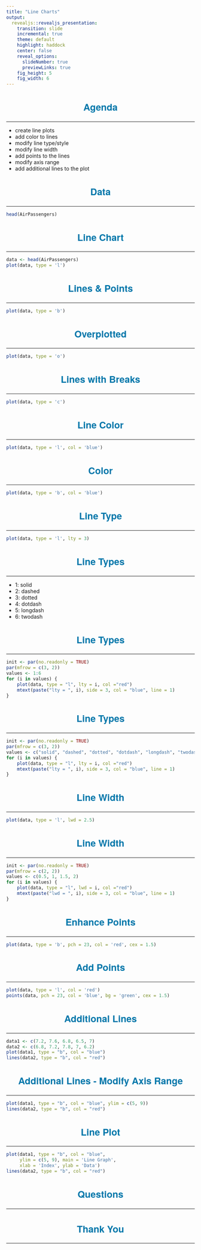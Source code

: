 ```yaml
---
title: "Line Charts"
output: 
  revealjs::revealjs_presentation:
    transition: slide
    incremental: true
    theme: default
    highlight: haddock
    center: false
    reveal_options:
      slideNumber: true
      previewLinks: true
    fig_height: 5
    fig_width: 6
---
```


<style type="text/css">
    .reveal p img {
    align: middle;
  }
  .reveal p {
    text-align: left;
    font-size: 20px;
  }
  .reveal body:after {
    content: url(handshake.png);
    position: fixed;
    bottom: 3.5em;
    left: 3.5em;
    box-shadow: 5px 5px 10px #000; 
  }
  .reveal hr {
    border-color: #0077aa;
  }
  .reveal h1, h2, h3, h4, h5, h6 {
    text-transform: none;
    text-align: center;
    color: #0077aa;
    font-family: 'Helvetica Neue';
    font-size: 25px;
  }
  .reveal h1 {
    font-size: 24px;
  }
  .reveal ul {
    display: block;
  }
  .reveal ul li {
    color: #3c3c3c; 
    /* set color of list item text */
    list-style: none; 
  }
  .reveal p img {
    align: middle;
  }
  .reveal ul li::before {
      color: #006b6e;  
      /* color of bullet or square */
      content: "\2022"; 
      /* Unicode of character to precede the list item */
      font-size: 1em; 
      /* em or %*/ 
      padding-right: 1.1225em; 
      /* use em*/
      position: relative;
      top: 0em; 
      /* use em or % */
  }
  .reveal ul {
    line-height:150%
  }
  .reveal .fragment {
    font-size: 20px;
  }
  .reveal ol {
    display: block;
  }
</style>

## Agenda

<hr>

- create line plots
- add color to lines
- modify line type/style
- modify line width
- add points to the lines
- modify axis range
- add additional lines to the plot

## Data

<hr>

```r
head(AirPassengers)
```

## Line Chart

<hr>

```r
data <- head(AirPassengers)
plot(data, type = 'l')
```

## Lines & Points

<hr>

```r
plot(data, type = 'b')
```

## Overplotted

<hr>

```r
plot(data, type = 'o')
```

## Lines with Breaks

<hr>

```r
plot(data, type = 'c')
```

## Line Color

<hr>

```r
plot(data, type = 'l', col = 'blue')
```

## Color

<hr>

```r
plot(data, type = 'b', col = 'blue')
```

## Line Type

<hr>

```r
plot(data, type = 'l', lty = 3)
```

## Line Types

<hr>

- 1: solid
- 2: dashed
- 3: dotted
- 4: dotdash
- 5: longdash
- 6: twodash

## Line Types

<hr>

```r
init <- par(no.readonly = TRUE)
par(mfrow = c(3, 2))
values <- 1:6
for (i in values) {
    plot(data, type = "l", lty = i, col ="red")
    mtext(paste("lty = ", i), side = 3, col = "blue", line = 1)
}
```

## Line Types

<hr>

```r
init <- par(no.readonly = TRUE)
par(mfrow = c(3, 2))
values <- c("solid", "dashed", "dotted", "dotdash", "longdash", "twodash")
for (i in values) {
    plot(data, type = "l", lty = i, col ="red")
    mtext(paste("lty = ", i), side = 3, col = "blue", line = 1)
}
```

## Line Width

<hr>

```r
plot(data, type = 'l', lwd = 2.5)
```

## Line Width

<hr>

```r
init <- par(no.readonly = TRUE)
par(mfrow = c(2, 2))
values <- c(0.5, 1, 1.5, 2)
for (i in values) {
    plot(data, type = "l", lwd = i, col ="red")
    mtext(paste("lwd = ", i), side = 3, col = "blue", line = 1)
}
```

## Enhance Points

<hr>

```r
plot(data, type = 'b', pch = 23, col = 'red', cex = 1.5)
```

## Add Points

<hr>

```r
plot(data, type = 'l', col = 'red')
points(data, pch = 23, col = 'blue', bg = 'green', cex = 1.5)
```

## Additional Lines

<hr>

```r
data1 <- c(7.2, 7.6, 6.8, 6.5, 7)
data2 <- c(6.8, 7.2, 7.8, 7, 6.2)
plot(data1, type = "b", col = "blue")
lines(data2, type = "b", col = "red")
```

## Additional Lines - Modify Axis Range

<hr>

```r
plot(data1, type = "b", col = "blue", ylim = c(5, 9))
lines(data2, type = "b", col = "red")
```

## Line Plot

<hr>

```r
plot(data1, type = "b", col = "blue", 
     ylim = c(5, 9), main = 'Line Graph',
     xlab = 'Index', ylab = 'Data')
lines(data2, type = "b", col = "red")
```

## Questions

<hr>

## Thank You

<hr>